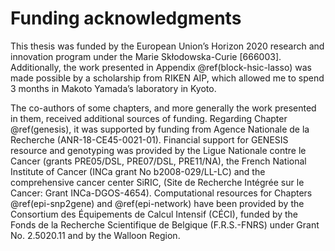 # Funding acknowledgments {-}

This thesis was funded by the European Union's Horizon 2020 research and innovation program under the Marie Skłodowska-Curie [666003]. Additionally, the work presented in Appendix \@ref(block-hsic-lasso) was made possible by a scholarship from RIKEN AIP, which allowed me to spend 3 months in Makoto Yamada's laboratory in Kyoto. 

The co-authors of some chapters, and more generally the work presented in them, received additional sources of funding. Regarding Chapter \@ref(genesis), it was supported by funding from Agence Nationale de la Recherche (ANR-18-CE45-0021-01). Financial support for GENESIS resource and genotyping was provided by the Ligue Nationale contre le Cancer (grants PRE05/DSL, PRE07/DSL, PRE11/NA), the French National Institute of Cancer (INCa grant No b2008-029/LL-LC) and the comprehensive cancer center SiRIC, (Site de Recherche Intégrée sur le Cancer: Grant INCa-DGOS-4654). Computational resources for Chapters \@ref(epi-snp2gene) and \@ref(epi-network) have been provided by the Consortium des Équipements de Calcul Intensif (CÉCI), funded by the Fonds de la Recherche Scientifique de Belgique (F.R.S.-FNRS) under Grant No. 2.5020.11 and by the Walloon Region.
